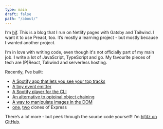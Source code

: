 ```yaml
---
type: main
draft: false
path: "/about/"
---
```


I’m [hjf](https://www.linkedin.com/in/hjfitz/). This is a blog that I run on Netlify pages with Gatsby and Tailwind. I want it to use Preact, too. It’s mostly a learning project - but mostly because I wanted another project.

I’m in love with writing code, even though it's not officially part of my main job. I write a lot of JavaScript, TypeScript and go. My favourite pieces of tech are (P)React, Taliwind and serverless hosting.

Recently, I’ve built:

- [A Spotify app that lets you see your top tracks](spotify.hjf.io)
- [A tiny event emitter](https://github.com/hjfitz/mitr)
- [A Spotify player for the CLI](https://github.com/hjfitz/spoticli)
- [An alternative to optoinal object chaining](https://github.com/hjfitz/hitcher)
- [A way to manipulate images in the DOM](https://github.com/hjfitz/js-images)
- [one](https://github.com/hjfitz/relay.ts), [two](https://github.com/hjfitz/mtws) clones of Express

There’s a lot more - but peek through the source code yourself! I’m [hjfitz on GitHub](https://github.com/hjfitz?tab=repositories).
